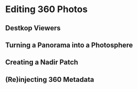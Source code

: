 # Editing 360 Photos

## Destkop Viewers

## Turning a Panorama into a Photosphere

## Creating a Nadir Patch

## (Re)injecting 360 Metadata

